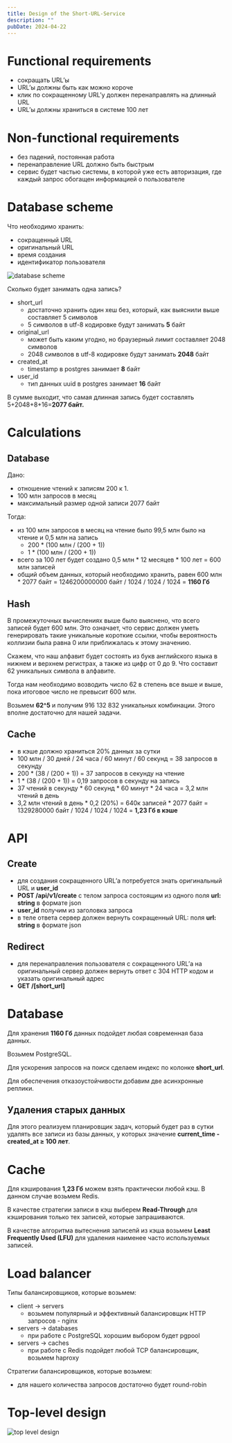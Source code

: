 ```yaml
---
title: Design of the Short-URL-Service
description: ""
pubDate: 2024-04-22
---
```


# Functional requirements

- сокращать URL’ы
- URL’ы должны быть как можно короче
- клик по сокращенному URL’у должен перенаправлять на длинный URL
- URL’ы должны храниться в системе 100 лет

# Non-functional requirements

- без падений, постоянная работа
- перенаправление URL должно быть быстрым
- сервис будет частью системы, в которой уже есть авторизация, где каждый запрос обогащен информацией о пользователе

# Database scheme

Что необходимо хранить:

- сокращенный URL
- оригинальный URL
- время создания
- идентификатор пользователя

![database scheme](/short-url-service-design/short-url-service-database-scheme.jpg)

Сколько будет занимать одна запись?

- short_url
    - достаточно хранить один хеш без, который, как выяснили выше составляет 5 символов
    - 5 символов в utf-8 кодировке будут занимать **5** байт
- original_url
    - может быть каким угодно, но браузерный лимит составляет 2048 символов
    - 2048 символов в utf-8 кодировке будут занимать **2048** байт
- created_at
    - timestamp в postgres занимает **8** байт
- user_id
    - тип данных uuid в postgres занимает **16** байт

В сумме выходит, что самая длинная запись будет составлять 5+2048+8+16=**2077 байт.**

# Calculations

## Database

Дано:

- отношение чтений к записям 200 к 1.
- 100 млн запросов в месяц
- максимальный размер одной записи 2077 байт

Тогда:

- из 100 млн запросов в месяц на чтение было 99,5 млн было на чтение и 0,5 млн на запись
    - 200 * (100 млн / (200 + 1))
    - 1 * (100 млн / (200 + 1))
- всего за 100 лет будет создано 0,5 млн * 12 месяцев * 100 лет = 600 млн записей
- общий объем данных, который необходимо хранить, равен 600 млн * 2077 байт = 1246200000000 байт / 1024 / 1024 / 1024 = **1160 Гб**

## Hash

В промежуточных вычислениях выше было выяснено, что всего записей будет 600 млн. Это означает, что сервис должен уметь генерировать такие уникальные короткие ссылки, чтобы вероятность коллизии была равна 0 или приближалась к этому значению.

Скажем, что наш алфавит будет состоять из букв английского языка в нижнем и верхнем регистрах, а также из цифр от 0 до 9. Что составит 62 уникальных символа в алфавите.

Тогда нам необходимо возводить число 62 в степень все выше и выше, пока итоговое число не превысит 600 млн.

Возьмем **62^5** и получим 916 132 832 уникальных комбинации. Этого вполне достаточно для нашей задачи.

## Cache

- в кэше должно храниться 20% данных за сутки
- 100 млн / 30 дней / 24 часа / 60 минут / 60 секунд = 38 запросов в секунду
- 200 * (38 / (200 + 1)) = 37 запросов в секунду на чтение
- 1 * (38 / (200 + 1)) = 0,19  запросов в секунду на запись
- 37 чтений в секунду * 60 секунд * 60 минут * 24 часа = 3,2 млн чтений в день
- 3,2 млн чтений в день * 0,2 (20%) = 640к записей * 2077 байт = 1329280000 байт / 1024 / 1024 / 1024 = **1,23 Гб в кэше**

# API

## Create

- для создания сокращенного URL’а потребуется знать оригинальный URL и **user_id**
- **POST /api/v1/create** с телом запроса состоящим из одного поля **url: string** в формате json
- **user_id** получим из заголовка запроса
- в теле ответа сервер должен вернуть сокращенный URL: поля **url: string** в формате json

## Redirect

- для перенаправления пользователя с сокращенного URL’а на оригинальный сервер должен вернуть ответ с 304 HTTP кодом и указать оригинальный адрес
- **GET /[short_url]**

# Database

Для хранения **1160 Гб** данных подойдет любая современная база данных.

Возьмем PostgreSQL. 

Для ускорения запросов на поиск сделаем индекс по колонке **short_url**.

Для обеспечения отказоустойчивости добавим две асинхронные реплики.

## Удаления старых данных

Для этого реализуем планировщик задач, который будет раз в сутки удалять все записи из базы данных, у которых значение **current_time - created_at ≥ 100 лет**.

# Cache

Для кэширования **1,23 Гб** можем взять практически любой кэш. В данном случае возьмем Redis. 

В качестве стратегии записи в кэш выберем **Read-Through** для кэширования только тех записей, которые запрашиваются.

В качестве алгоритма вытеснения записепй из кэша возьмем **Least Frequently Used (LFU)** для удаления наименее часто используемых записей.

# Load balancer

Типы балансировщиков, которые возьмем:

- client → servers
    - возьмем популярный и эффективный балансировщик HTTP запросов - nginx
- servers → databases
    - при работе с PostgreSQL хорошим выбором будет pgpool
- servers → caches
    - при работе с Redis подойдет любой TCP балансировщик, возьмем haproxy

Стратегии балансировщиков, которые возьмем:

- для нашего количества запросов достаточно будет round-robin

# Top-level design

![top level design](/short-url-service-design/short-url-service-database-top-level.jpg)
